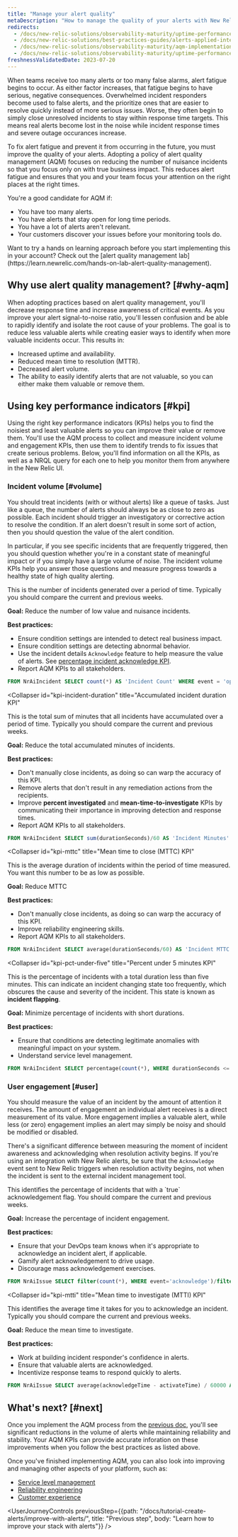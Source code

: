 ```yaml
---
title: "Manage your alert quality"
metaDescription: "How to manage the quality of your alerts with New Relic"
redirects: 
  - /docs/new-relic-solutions/observability-maturity/uptime-performance-reliability/alert-quality-management-guide/
  - /docs/new-relic-solutions/best-practices-guides/alerts-applied-intelligence/alert-quality-management-tutorial/
  - /docs/new-relic-solutions/observability-maturity/aqm-implementation-guide
  - /docs/new-relic-solutions/observability-maturity/uptime-performance-reliability/aqm-implementation-guide
freshnessValidatedDate: 2023-07-20
---
```


When teams receive too many alerts or too many false alarms, alert fatigue begins to occur. As either factor increases, that fatigue begins to have serious, negative consequences. Overwhelmed incident responders become used to false alerts, and the prioritize ones that are easier to resolve quickly instead of more serious issues. Worse, they often begin to simply close unresolved incidents to stay within response time targets. This means real alerts become lost in the noise while incident response times and severe outage occurances increase.  

To fix alert fatigue and prevent it from occurring in the future, you must improve the quality of your alerts. Adopting a policy of alert quality management (AQM) focuses on reducing the number of nuisance incidents so that you focus only on <InlinePopover type="alerts" /> with true business impact. This reduces alert fatigue and ensures that you and your team focus your attention on the right places at the right times.

You're a good candidate for AQM if:

* You have too many alerts.
* You have alerts that stay open for long time periods.
* You have a lot of alerts aren't relevant.
* Your customers discover your issues before your monitoring tools do.

<Callout variant="tip">
Want to try a hands on learning approach before you start implementing this in your account? Check out the [alert quality management lab](https://learn.newrelic.com/hands-on-lab-alert-quality-management).
</Callout>

## Why use alert quality management? [#why-aqm]

When adopting practices based on alert quality management, you'll decrease response time and increase awareness of critical events. As you improve your alert signal-to-noise ratio, you'll lessen confusion and be able to rapidly identify and isolate the root cause of your problems. The goal is to reduce less valuable alerts while creating easier ways to identify when more valuable incidents occur. This results in:

* Increased uptime and availability.
* Reduced mean time to resolution (MTTR).
* Decreased alert volume.
* The ability to easily identify alerts that are not valuable, so you can either make them valuable or remove them.

## Using key performance indicators [#kpi]

Using the right key performance indicators (KPIs) helps you to find the noisiest and least valuable alerts so you can improve their value or remove them. You'll use the AQM process to collect and measure incident volume and engagement KPIs, then use them to identify trends to fix issues that create serious problems. Below, you'll find information on all the KPIs, as well as a NRQL query for each one to help you monitor them from anywhere in the New Relic UI. 

### Incident volume [#volume]

You should treat incidents (with or without alerts) like a queue of tasks. Just like a queue, the number of alerts should always be as close to zero as possible. Each incident should trigger an investigatory or corrective action to resolve the condition. If an alert doesn't result in some sort of action, then you should question the value of the alert condition.

In particular, if you see specific incidents that are frequently triggered, then you should question whether you're in a constant state of meaningful impact or if you simply have a large volume of noise. The incident volume KPIs help you answer those questions and measure progress towards a healthy state of high quality alerting.

<CollapserGroup>
  <Collapser
    id="kpi-incident-count"
    title="Incident count KPI"
  >
This is the number of incidents generated over a period of time. Typically you should compare the current and previous weeks.

<DoNotTranslate>**Goal:**</DoNotTranslate> Reduce the number of low value and nuisance incidents.

<DoNotTranslate>**Best practices:**</DoNotTranslate>
* Ensure condition settings are intended to detect real business impact.
* Ensure condition settings are detecting abnormal behavior.
* Use the incident details `Acknowledge` feature to help measure the value of alerts. See [percentage incident acknowledge KPI](#kpi-user-engagement).
* Report AQM KPIs to all stakeholders.

```sql
FROM NrAiIncident SELECT count(*) AS 'Incident Count' WHERE event = 'open' AND priority = 'critical' SINCE 1 WEEK AGO COMPARE WITH 1 WEEK AGO
```
  </Collapser>

  <Collapser
    id="kpi-incident-duration"
    title="Accumulated incident duration KPI"
  >
This is the total sum of minutes that all incidents have accumulated over a period of time. Typically you should compare the current and previous weeks.

<DoNotTranslate>**Goal:**</DoNotTranslate> Reduce the total accumulated minutes of incidents.

<DoNotTranslate>**Best practices:**</DoNotTranslate>
* Don't manually close incidents, as doing so can warp the accuracy of this KPI.
* Remove alerts that don't result in any remediation actions from the recipients.
* Improve <DoNotTranslate>**percent investigated**</DoNotTranslate> and <DoNotTranslate>**mean-time-to-investigate**</DoNotTranslate> KPIs by communicating their importance in improving detection and response times.
* Report AQM KPIs to all stakeholders.

```sql
FROM NrAiIncident SELECT sum(durationSeconds)/60 AS 'Incident Minutes' WHERE event = 'close' AND priority = 'critical' SINCE 1 WEEK AGO COMPARE WITH 1 WEEK AGO
```
  </Collapser>

  <Collapser
    id="kpi-mttc"
    title="Mean time to close (MTTC) KPI"
  >
This is the average duration of incidents within the period of time measured. You want this number to be as low as possible.

<DoNotTranslate>**Goal:**</DoNotTranslate> Reduce MTTC

<DoNotTranslate>**Best practices:**</DoNotTranslate>
* Don't manually close incidents, as doing so can warp the accuracy of this KPI.
* Improve reliability engineering skills.
* Report AQM KPIs to all stakeholders.

```sql
FROM NrAiIncident SELECT average(durationSeconds/60) AS 'Incident MTTC (minutes)' WHERE event = 'close' AND priority = 'critical' SINCE 1 WEEK AGO COMPARE WITH 1 WEEK AGO
```
  </Collapser>

  <Collapser
    id="kpi-pct-under-five"
    title="Percent under 5 minutes KPI"
  >
This is the percentage of incidents with a total duration less than five minutes. This can indicate an incident changing state too frequently, which obscures the cause and severity of the incident. This state is known as <DoNotTranslate>**incident flapping**</DoNotTranslate>.

<DoNotTranslate>**Goal:**</DoNotTranslate> Minimize percentage of incidents with short durations.

<DoNotTranslate>**Best practices:**</DoNotTranslate>
* Ensure that conditions are detecting legitimate anomalies with meaningful impact on your system.
* Understand service level management.
```sql
FROM NrAiIncident SELECT percentage(count(*), WHERE durationSeconds <= 5*60) AS '% Under 5min' WHERE event = 'close' AND priority = 'critical' SINCE 1 WEEK AGO COMPARE WITH 1 WEEK AGO 
```
</Collapser>
</CollapserGroup>

### User engagement [#user]

You should measure the value of an incident by the amount of attention it receives. The amount of engagement an individual alert receives is a direct measurement of its value. More engagement implies a valuable alert, while less (or zero) engagement implies an alert may simply be noisy and should be modified or disabled.

There's a significant difference between measuring the moment of incident awareness and acknowledging when resolution activity begins. If you're using an integration with New Relic alerts, be sure that the `Acknowledge` event sent to New Relic triggers when resolution activity begins, not when the incident is sent to the external incident management tool. 

<CollapserGroup>
  <Collapser
    id="kpi-pct-ack"
    title="Percentage acknowledged KPI"
  >
This identifies the percentage of incidents that with a `true` acknowledgement flag. You should compare the current and previous weeks.

<DoNotTranslate>**Goal:**</DoNotTranslate> Increase the percentage of incident engagement.

<DoNotTranslate>**Best practices:**</DoNotTranslate>
* Ensure that your DevOps team knows when it's appropriate to acknowledge an incident alert, if applicable.
* Gamify alert acknowledgement to drive usage.
* Discourage mass acknowledgement exercises.

```sql
FROM NrAiIssue SELECT filter(count(*), WHERE event='acknowledge')/filter(count(*), WHERE event='create')*100 AS '% Investigated' WHERE priority='CRITICAL' SINCE 1 WEEK AGO COMPARE WITH 1 WEEK AGO
```
  </Collapser>

  <Collapser
    id="kpi-mtti"
    title="Mean time to investigate (MTTI) KPI"
  >
This identifies the average time it takes for you to acknowledge an incident. Typically you should compare the current and previous weeks.

<DoNotTranslate>**Goal:**</DoNotTranslate> Reduce the mean time to investigate.

<DoNotTranslate>**Best practices:**</DoNotTranslate>
* Work at building incident responder's confidence in alerts.
* Ensure that valuable alerts are acknowledged.
* Incentivize response teams to respond quickly to alerts.

```sql
FROM NrAiIssue SELECT average(acknowledgeTime - activateTime) / 60000 AS 'Incident MTTI (minutes)' WHERE event = 'acknowledge' SINCE 1 WEEK AGO COMPARE WITH 1 WEEK AGO
```
  </Collapser>
</CollapserGroup>

## What's next? [#next]

Once you implement the AQM process from the [previous doc](/docs/tutorial-create-alerts/improve-with-alerts/), you'll see significant reductions in the volume of alerts while maintaining reliability and stability. Your AQM KPIs can provide accurate inforation on these improvements when you follow the best practices as listed above.

Once you've finished implementing AQM, you can also look into improving and managing other aspects of your platform, such as:
* [Service level management](/docs/new-relic-solutions/observability-maturity/uptime-performance-reliability/slm-implementation-guide/)
* [Reliability engineering](/docs/new-relic-solutions/observability-maturity/uptime-performance-reliability/diagnostics-beginner-guide/)
* [Customer experience](/docs/new-relic-solutions/observability-maturity/customer-experience/quality-foundation-implementation-guide/)

<UserJourneyControls
previousStep={{path: "/docs/tutorial-create-alerts/improve-with-alerts/", title: "Previous step", body: "Learn how to improve your stack with alerts"}}
/>
